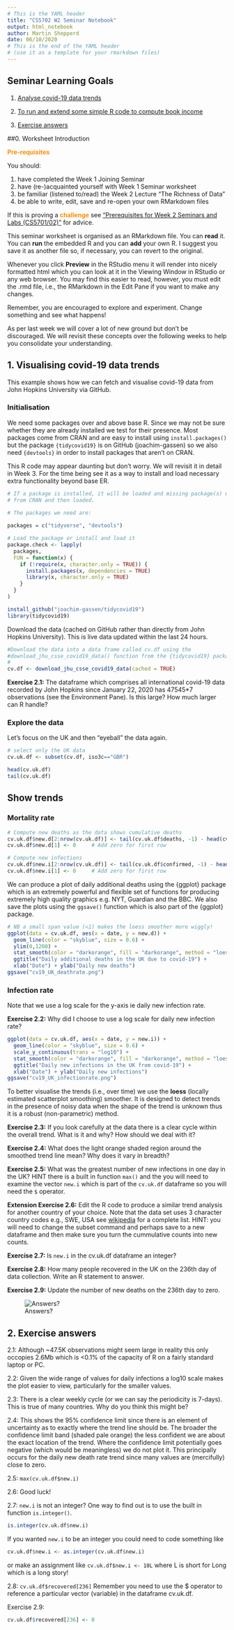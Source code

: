 ```yaml
---
# This is the YAML header
title: "CS5702 W2 Seminar Notebook"
output: html_notebook
author: Martin Shepperd
date: 06/10/2020
# This is the end of the YAML header 
# (use it as a template for your rmarkdown files)
---
```


## Seminar Learning Goals

1. [Analyse covid-19 data trends](#W2S1)  
2. [To run and extend some simple R code to compute book income](#W2S2)  

3. [Exercise answers](#W2A) 


##0. Worksheet Introduction

<span style="color: darkorange;">**Pre-requisites**</span>

You should:  

1. have completed the Week 1 Joining Seminar  
2. have (re-)acquainted yourself with Week 1 Seminar worksheet  
3. be familiar (listened to/read) the Week 2 Lecture "The Richness of Data"  
4. be able to write, edit, save and re-open your own RMarkdown files

If this is proving a <span style="color: darkorange;">**challenge**</span> see ["Prerequisites for Week 2 Seminars and Labs (CS5701/02)"](https://raw.githubusercontent.com/mjshepperd/CS5702-Data/master/CS5702_W2_Sem_PreReqs.pdf) for advice.

This seminar worksheet is organised as an RMarkdown file.  You can **read** it.  You can **run** the embedded R and you can **add** your own R.  I suggest you save it as another file so, if necessary, you can revert to the original.  

Whenever you click **Preview** in the RStudio menu it will render into nicely formatted html which you can look at it in the Viewing Window in RStudio or any web browser.  You may find this easier to read, however, you must edit the .rmd file, i.e., the RMarkdown in the Edit Pane if you want to make any changes. 

Remember, you are encouraged to explore and experiment.  Change something and see what happens!

As per last week we will cover a lot of new ground but don't be discouraged.  We will revisit these concepts over the following weeks to help you consolidate your understanding. 


## 1. Visualising covid-19 data trends {#W2S1}

This example shows how we can fetch and visualise covid-19 data from John Hopkins University via GitHub.

### Initialisation

We need some packages over and above base R.  Since we may not be sure whether they are already installed we test for their presence.  Most packages come from CRAN and are easy to install using `install.packages()` but the package `{tidycovid19}` is on GitHub (joachim-gassen) so we also need `{devtools}` in order to install packages that aren't on CRAN.

This R code may appear daunting but don't worry.  We will revisit it in detail in Week 3.  For the time being see it as a way to install and load necessary extra functionality beyond base ER.

```r
# If a package is installed, it will be loaded and missing package(s) will be installed 
# from CRAN and then loaded.

# The packages we need are:
 
packages = c("tidyverse", "devtools")

# Load the package or install and load it
package.check <- lapply(
  packages,
  FUN = function(x) {
    if (!require(x, character.only = TRUE)) {
      install.packages(x, dependencies = TRUE)
      library(x, character.only = TRUE)
    }
  }
)

install_github("joachim-gassen/tidycovid19")
library(tidycovid19)
```

Download the data (cached on GitHub rather than directly from John Hopkins University).  This is live data updated within the last 24 hours.  

```r
#Download the data into a data frame called cv.df using the 
#download_jhu_csse_covid19_data() function from the {tidycovid19} package.
#
cv.df <- download_jhu_csse_covid19_data(cached = TRUE)
```

**Exercise 2.1:** The dataframe which comprises all international covid-19 data recorded by John Hopkins since January 22, 2020 has 47545*7 observations (see the Environment Pane).  Is this large?  How much larger can R handle?

### Explore the data

Let's focus on the UK  and then "eyeball" the data again.

```r
# select only the UK data
cv.uk.df <- subset(cv.df, iso3c=="GBR")

head(cv.uk.df)
tail(cv.uk.df)
```

## Show trends

### Mortality rate

```r
# Compute new deaths as the data shows cumulative deaths
cv.uk.df$new.d[2:nrow(cv.uk.df)] <- tail(cv.uk.df$deaths, -1) - head(cv.uk.df$deaths, -1)
cv.uk.df$new.d[1] <- 0     # Add zero for first row 

# Compute new infections
cv.uk.df$new.i[2:nrow(cv.uk.df)] <- tail(cv.uk.df$confirmed, -1) - head(cv.uk.df$confirmed, -1)
cv.uk.df$new.i[1] <- 0     # Add zero for first row 
```

We can produce a plot of daily additional deaths using the {ggplot} package which is an extremely powerful and flexible set of functions for producing extremely high quality graphics e.g. NYT, Guardian and the BBC.  We also save the plots using the `ggsave()` function which is also part of the {ggplot} package.

```r
# NB a small span value (<1) makes the loess smoother more wiggly!
ggplot(data = cv.uk.df, aes(x = date, y = new.d)) +
  geom_line(color = "skyblue", size = 0.6) +
  ylim(0,1200) +
  stat_smooth(color = "darkorange", fill = "darkorange", method = "loess", span = 0.2) +
  ggtitle("Daily additional deaths in the UK due to covid-19") +
  xlab("Date") + ylab("Daily new deaths")
ggsave("cv19_UK_deathrate.png")
```

### Infection rate

Note that we use a log scale for the y-axis ie daily new infection rate.

**Exercise 2.2:** Why did I choose to use a log scale for daily new infection rate?

```r
ggplot(data = cv.uk.df, aes(x = date, y = new.i)) +
  geom_line(color = "skyblue", size = 0.6) +
  scale_y_continuous(trans = "log10") +
  stat_smooth(color = "darkorange", fill = "darkorange", method = "loess") +
  ggtitle("Daily new infections in the UK from covid-19") +
  xlab("Date") + ylab("Daily new infections") 
ggsave("cv19_UK_infectionrate.png")
```

To better visualise the trends (i.e., over time) we use the **loess** (locally estimated scatterplot smoothing) smoother.  It is designed to detect trends in the presence of noisy data when the shape of the trend is unknown thus it is a robust (non-parametric) method.  

**Exercise 2.3:** If you look carefully at the data there is a clear cycle within the overall trend.  What is it and why?  How should we deal with it?

**Exercise 2.4:** What does the light orange shaded region around the smoothed trend line mean?  Why does it vary in breadth?

**Exercise 2.5:** What was the greatest number of new infections in one day in the UK?  HINT there is a built in function `max()` and the you will need to examine the vector `new.i` which is part of the `cv.uk.df` dataframe so you will need the `$` operator.  

**Extension Exercise 2.6:** Edit the R code to produce a similar trend analysis for another country of your choice.  Note that the data set uses 3 character country codes e.g., SWE, USA see [wikipedia](https://en.wikipedia.org/wiki/ISO_3166-1_alpha-3) for a complete list.  HINT: you will need to change the subset command and perhaps save to a new dataframe and then make sure you turn the cummulative counts into new counts.

**Exercise 2.7:** Is `new.i` in the cv.uk.df dataframe an integer?  

**Exercise 2.8:** How many people recovered in the UK on the 236th day of data collection.  Write an R statement to answer.  

**Exercise 2.9:** Update the number of new deaths on the 236th day to zero.  

![Answers?](https://raw.githubusercontent.com/mjshepperd/CS5702-Data/master/Answers.png)

## 2. Exercise answers{#W2A}

2.1: Although ~47.5K observations might seem large in reality this only occopies 2.6Mb which is <0.1% of the capacity of R on a fairly standard laptop or PC.

2.2: Given the wide range of values for daily infections a log10 scale makes the plot easier to view, particularly for the smaller values. 

2.3: There is a clear weekly cycle (or we can say the periodicity is 7-days).  This is true of many countries.  Why do you think this might be?  

2.4: This shows the 95% confidence limit since there is an element of uncertainty as to exactly where the trend line should be.  The broader the confidence limit band (shaded pale orange) the less confident we are about the exact location of the trend.  Where the confidence limit potentially goes negative (which would be meaningless) we do not plot it.  This principally occurs for the daily new death rate trend since many values are (mercifully) close to zero.  

2.5: `max(cv.uk.df$new.i)`  

2.6: Good luck!  

2.7: `new.i` is not an integer?  One way to find out is to use the built in function `is.integer()`.
```r
is.integer(cv.uk.df$new.i)
```

If you wanted `new.i` to be an integer you could need to code something like
```r
cv.uk.df$new.i <- as.integer(cv.uk.df$new.i)
```
or make an assignment like `cv.uk.df$new.i <- 10L` where L is short for Long which is a long story!  

2.8: `cv.uk.df$recovered[236]`  Remember you need to use the $ operator to reference a particular vector (variable) in the dataframe cv.uk.df.

Exercise 2.9: 

```r
cv.uk.df$recovered[236] <- 0
```

